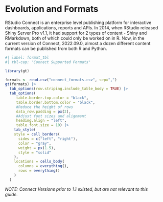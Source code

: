 # Evolution and Formats {.unnumbered}

RStudio Connect is an enterprise level publishing platform for interactive dashboards, applications, reports and APIs.  In 2014, when RStudio  released Shiny Server Pro v1.1, it had support for 2 types of content - Shiny and RMarkdown, both of which could only be worked on in R.  Now, in the current version of Connect, 2022.09.0, almost a dozen different content formats can be published from both R and Python.  

```r
#| label: format_tbl
#| tbl-cap: "Connect Supported Formats"

library(gt)

formats <- read.csv("connect_formats.csv", sep=",") 
gt(formats) |>
  tab_options(row.striping.include_table_body = TRUE) |>
  tab_options(
     table.border.top.color = "black",
     table.border.bottom.color = "black",
     #Reduce the height of rows
     data_row.padding = px(2),
     #Adjust font sizes and alignment
     heading.align = "left",
     table.font.size = 10) |>
    tab_style(
    style = cell_borders(
      sides = c("left", "right"),
      color = "gray",
      weight = px(1.5),
      style = "solid"
    ),
    locations = cells_body(
      columns = everything(),
      rows = everything()
    )
  )
```

_NOTE: Connect Versions prior to 1.1 existed, but are not relevant to this guide._
